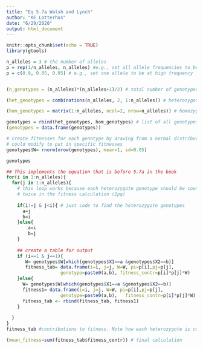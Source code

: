 ```yaml
---
title: "Eq 5.7a Walsh and Lynch"
author: "KE Lotterhos"
date: "6/29/2020"
output: html_document
---
```


```r
knitr::opts_chunk$set(echo = TRUE)
library(gtools)
```

```r
n_alleles = 3 # the number of alleles
p = rep(1/n_alleles, n_alleles) #e.g., set all allele frequencies to be equal
p = c(0.9, 0.05, 0.05) # e.g., set one allele to be at high frequency


(n_genotypes = (n_alleles)*(n_alleles+1)/2) # total number of genotypes

(het_genotypes = combinations(n_alleles, 2, 1:n_alleles)) # heterozygote genotypes

(hom_genotypes = matrix(1:n_alleles, ncol=2, nrow=n_alleles)) # homozygote genotypes

genotypes = rbind(het_genotypes, hom_genotypes) # list of all genotypes
(genotypes = data.frame(genotypes))

# create fitnesses for each genotype by drawing from a normal distribution
# could modify to put in specific fitnesses
genotypes$W= rnorm(nrow(genotypes), mean=1, sd=0.05) 

genotypes

## This implements the equation that is before 5.7a in the book
for(i in 1:n_alleles){
  for(j in 1:n_alleles){
    # this loop works because each heterozygote genotype should be counted
    # twice in the fitness calculation (2pq)
  
    if(i!=j & j<i){ # just code to find the heterozygote genotypes
      a=j
      b=i
    }else{
        a=i
        b=j
    }
    
    ## create a table for output
    if (i==1 & j==1){
       W= genotypes$W[which(genotypes$X1==a &genotypes$X2==b)]
       fitness_tab= data.frame(i=i, j=j, W=W, pi=p[i],pj=p[j],  
                    genotype=paste0(a,b), fitness_contr=p[i]*p[j]*W)
    }else{
      W= genotypes$W[which(genotypes$X1==a &genotypes$X2==b)]
      fitness1= data.frame(i=i, j=j, W=W, pi=p[i],pj=p[j],  
                    genotype=paste0(a,b),   fitness_contr=p[i]*p[j]*W)
      fitness_tab <- rbind(fitness_tab, fitness1)
    }
    
  }
}
fitness_tab #contributions to fitness. Note how each heterozygote is counted twice

(mean_fitness=sum(fitness_tab$fitness_contr)) # final calculation
```
